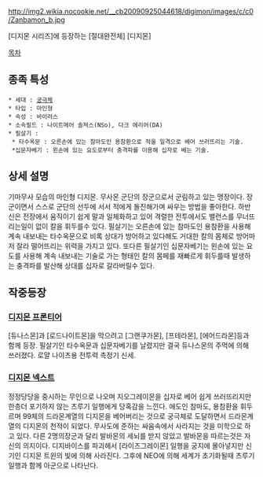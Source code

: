 http://img2.wikia.nocookie.net/__cb20090925044618/digimon/images/c/c0/Zanbamon_b.jpg

[디지몬 시리즈]에 등장하는 [절대완전체] [디지몬]

[[목차]]

== 종족 특성 ==
 * 세대 : [[궁극체]]
 * 타입 : 마인형
 * 속성 : 바이러스
 * 소속필드 : 나이트메어 솔져스(NSo), 다크 에리어(DA)
 * 필살기 : 
  * 타수옥문 : 오른손에 있는 참마도인 용참환으로 적을 일격으로 베어 쓰러뜨리는 기술.
  *십문자베기 : 왼손에 있는 요도로부터 충격파를 이용해 십자로 베는 기술.

== 상세 설명 ==
기마무사 모습의 마인형 디지몬. 무사몬 군단의 장군으로서 군림하고 있는 맹장이다. 장군이면서 스스로 군단의 선두에 서서 적에게 돌진해가며 싸우는 방법을 좋아한다. 하반신은 전장에서 움직이기 쉽게 말과 일체화하고 있어 격렬한 전투에서도 밸런스를 무너뜨리는일이 없이 칼을 휘두를수 있다. 필살기는 오른손에 있는 참마도인 용참환을 사용해 계속 내보내는 타수옥문으로 비록 상대가 방어하고 있다해도 거대한 칼의 몸체로 방어마저 잘라 떨어뜨리는 위력을 가지고 있다. 또다른 필살기인 십문자베기는 왼손에 있는 요도를 사용해 계속 내보내는 기술로 가는 형태인 칼의 몸페를 재빠르게 휘두를때 발생하는 충격파를 발산해 상대를 십자로 갈라버릴수 있다.

== 작중등장 ==
=== [[디지몬 프론티어]] ===
[듀나스몬]과 [로드나이트몬]을 막으려고 [그랜쿠가몬], [프테라몬], [에어드라몬]등과 함께 등장. 필살기인 타수옥문과 십문자베기를 날렸지만 결국 듀나스몬의 주먹에 의해 쓰러졌다. 로얄 나이츠용 전투력 측정기 신세.

=== [[디지몬 넥스트]] ===
정정당당을 중시하는 무인으로 나오며 지오그레이몬을 십자로 베어 쉽게 쓰러뜨리지만 한층더 포기하지 않는 츠루기 일행에게 당혹감을 느낀다. 애도인 참마도, 용참환을 휘두르며 99체의 드라몬계열의 디지몬을 베어버리는 것으로 궁극체로 도달하면서 드라몬계열의 디지몬의 천적이 되었다. 무사도에 준하는 싸움속에서 사라지는 것을 미학으로 하고 있다. 다른 2명의장군과 달리 발바몬의 세뇌를 받지 않았고 발바몬을 따르는것은 자신의 의지이다. 디지바이스를 파괴헤서 [라이즈그레이몬] 일행을 궁지에 몰아넣지만 신기인 디지몬 트윈의 빛에 의해 사라진다. 그후에 NEO에 의해 세계가 초기화될때 츠루기 일행과 함께 아군으로 나타난다.
